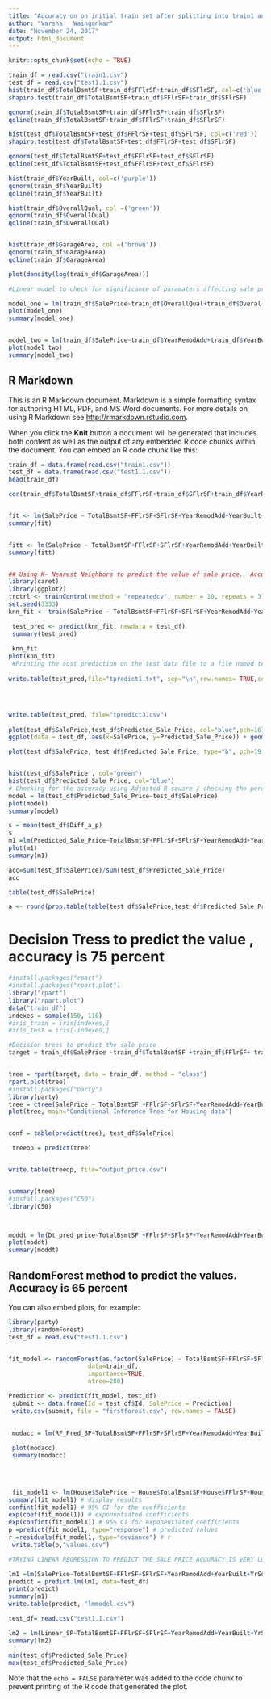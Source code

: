 ---
title: "Accuracy on on initial train set after splitting into train1 and test1.1"
author: "Varsha   Waingankar"
date: "November 24, 2017"
output: html_document
---

```{r setup, include=FALSE}
knitr::opts_chunk$set(echo = TRUE)
```

```{r}
train_df = read.csv("train1.csv")
test_df = read.csv("test1.1.csv")
hist(train_df$TotalBsmtSF+train_df$FFlrSF+train_df$SFlrSF, col=c('blue'))
shapiro.test(train_df$TotalBsmtSF+train_df$FFlrSF+train_df$SFlrSF)

qqnorm(train_df$TotalBsmtSF+train_df$FFlrSF+train_df$SFlrSF)
qqline(train_df$TotalBsmtSF+train_df$FFlrSF+train_df$SFlrSF)

hist(test_df$TotalBsmtSF+test_df$FFlrSF+test_df$SFlrSF, col=c('red'))
shapiro.test(test_df$TotalBsmtSF+test_df$FFlrSF+test_df$SFlrSF)

qqnorm(test_df$TotalBsmtSF+test_df$FFlrSF+test_df$SFlrSF)
qqline(test_df$TotalBsmtSF+test_df$FFlrSF+test_df$SFlrSF)

hist(train_df$YearBuilt, col=c('purple'))
qqnorm(train_df$YearBuilt)
qqline(train_df$YearBuilt)

hist(train_df$OverallQual, col =('green'))
qqnorm(train_df$OverallQual)
qqline(train_df$OverallQual)


hist(train_df$GarageArea, col =('brown'))
qqnorm(train_df$GarageArea)
qqline(train_df$GarageArea)

plot(density(log(train_df$GarageArea)))

#Linear model to check for significance of paramaters affecting sale price

model_one = lm(train_df$SalePrice~train_df$OverallQual+train_df$OverallCond)
plot(model_one)
summary(model_one)


model_two = lm(train_df$SalePrice~train_df$YearRemodAdd+train_df$YearBuilt+train_df$YrSold)
plot(model_two)
summary(model_two)

```

## R Markdown

This is an R Markdown document. Markdown is a simple formatting syntax for authoring HTML, PDF, and MS Word documents. For more details on using R Markdown see <http://rmarkdown.rstudio.com>.

When you click the **Knit** button a document will be generated that includes both content as well as the output of any embedded R code chunks within the document. You can embed an R code chunk like this:

```{r}
train_df = data.frame(read.csv("train1.csv"))
test_df = data.frame(read.csv("test1.1.csv"))
head(train_df)

cor(train_df$TotalBsmtSF+train_df$FFlrSF+train_df$SFlrSF+train_df$YearRemodAdd+train_df$YearBuilt+train_df$YrSold+train_df$WoodDeckSF+train_df$GarageArea+train_df$PoolArea, train_df$SalePrice , use="complete")


fit <- lm(SalePrice ~ TotalBsmtSF+FFlrSF+SFlrSF+YearRemodAdd+YearBuilt+YrSold+WoodDeckSF+GarageArea+PoolArea, data = train_df)
summary(fit)


fitt <- lm(SalePrice ~ TotalBsmtSF+FFlrSF+SFlrSF+YearRemodAdd+YearBuilt+YrSold+WoodDeckSF+GarageArea+PoolArea, data = test_df)
summary(fitt)


## Using K- Nearest Neighbors to predict the value of sale price.  Accuracy is 86 percent
library(caret)
library(ggplot2)
trctrl <- trainControl(method = "repeatedcv", number = 10, repeats = 3)
set.seed(3333)
knn_fit <- train(SalePrice ~ TotalBsmtSF+FFlrSF+SFlrSF+YearRemodAdd+YearBuilt+YrSold+WoodDeckSF+GarageArea+PoolArea, data = train_df, method = "knn", trControl=trctrl, preProcess = c("center", "scale"), tuneLength = 10)

 test_pred <- predict(knn_fit, newdata = test_df)
 summary(test_pred)
 
 knn_fit
plot(knn_fit)
 #Printing the cost prediction on the test data file to a file named test_pred.txt
 
write.table(test_pred,file="tpredict1.txt", sep="\n",row.names= TRUE,col.names=NA)




write.table(test_pred, file="tpredict3.csv")
 
plot(test_df$SalePrice,test_df$Predicted_Sale_Price, col="blue",pch=16)
ggplot(data = test_df, aes(x=SalePrice, y=Predicted_Sale_Price)) + geom_line(aes(colour="red"))

plot(test_df$SalePrice, test_df$Predicted_Sale_Price, type="b", pch=19, col="red", xlab="SalePrice", ylab="Predicted_Sale_Price")


hist(test_df$SalePrice , col="green")
hist(test_df$Predicted_Sale_Price, col="blue")
# Checking for the accuracy using Adjusted R square / checking the percentage
model = lm(test_df$Predicted_Sale_Price~test_df$SalePrice)
plot(model)
summary(model)

s = mean(test_df$Diff_a_p)
s
m1 =lm(Predicted_Sale_Price~TotalBsmtSF+FFlrSF+SFlrSF+YearRemodAdd+YearBuilt+YrSold+WoodDeckSF+GarageArea+PoolArea, data= test_df)
plot(m1)
summary(m1)

acc=sum(test_df$SalePrice)/sum(test_df$Predicted_Sale_Price)
acc

table(test_df$SalePrice)

a <- round(prop.table(table(test_df$SalePrice,test_df$Predicted_Sale_Price)) * 100, digits = 1)


```
# Decision Tress to predict the value , accuracy is 75 percent
```{r}

#install.packages("rpart")
#install.packages("rpart.plot")
library("rpart")
library("rpart.plot")
data("train_df")
indexes = sample(150, 110)
#iris_train = iris[indexes,]
#iris_test = iris[-indexes,]

#Decision trees to predict the sale price
target = train_df$SalePrice ~train_df$TotalBsmtSF +train_df$FFlrSF+ train_df$SFlrSF+train_df$YearRemodAdd+train_df$YearBuilt+train_df$YrSold+train_df$WoodDeckSF+train_df$GarageArea+train_df$PoolArea


tree = rpart(target, data = train_df, method = "class")
rpart.plot(tree)
#install.packages("party")
library(party)
tree = ctree(SalePrice ~ TotalBsmtSF +FFlrSF+SFlrSF+YearRemodAdd+YearBuilt+YrSold+WoodDeckSF+GarageArea+PoolArea, data = test_df)
plot(tree, main="Conditional Inference Tree for Housing data")


conf = table(predict(tree), test_df$SalePrice)

 treeop = predict(tree)


write.table(treeop, file="output_price.csv")


summary(tree)
#install.packages("C50")
library(C50)



moddt = lm(Dt_pred_price~TotalBsmtSF +FFlrSF+SFlrSF+YearRemodAdd+YearBuilt+YrSold+WoodDeckSF+GarageArea+PoolArea, data=test_df)
plot(moddt)
summary(moddt)

```

## RandomForest method to predict the values. Accuracy is 65 percent

You can also embed plots, for example:

```{r}
library(party)
library(randomForest)
test_df = read.csv("test1.1.csv")


fit_model <- randomForest(as.factor(SalePrice) ~ TotalBsmtSF+FFlrSF+SFlrSF+YearRemodAdd+YearBuilt+YrSold+WoodDeckSF+GarageArea+PoolArea,
                      data=train_df, 
                      importance=TRUE, 
                      ntree=200)

Prediction <- predict(fit_model, test_df)
 submit <- data.frame(Id = test_df$Id, SalePrice = Prediction)
 write.csv(submit, file = "firstforest.csv", row.names = FALSE)

 
 modacc = lm(RF_Pred_SP~TotalBsmtSF+FFlrSF+SFlrSF+YearRemodAdd+YearBuilt+GarageArea,    data=test_df)
 
 plot(modacc)
 summary(modacc)
 

 
```
 
 
```{r}
 fit_model1 <- lm(House$SalePrice ~ House$TotalBsmtSF+House$FFlrSF+House$SFlrSF)
summary(fit_model1) # display results
confint(fit_model1) # 95% CI for the coefficients
exp(coef(fit_model1)) # exponentiated coefficients
exp(confint(fit_model1)) # 95% CI for exponentiated coefficients
p =predict(fit_model1, type="response") # predicted values
r =residuals(fit_model1, type="deviance") # r
 write.table(p,"values.csv")
```
```{r}

#TRYING LINEAR REGRESSION TO PREDICT THE SALE PRICE ACCURACY IS VERY LOW

lm1 =lm(SalePrice~TotalBsmtSF+FFlrSF+SFlrSF+YearRemodAdd+YearBuilt+YrSold+WoodDeckSF+GarageArea+PoolArea, data= train_df)
predict = predict.lm(lm1, data=test_df)
print(predict)
summary(m1)
write.table(predict, "lmmodel.csv")

test_df= read.csv("test1.1.csv")

lm2 = lm(Linear_SP~TotalBsmtSF+FFlrSF+SFlrSF+YearRemodAdd+YearBuilt+YrSold+WoodDeckSF+GarageArea+PoolArea, data= test_df)
summary(lm2)

min(test_df$Predicted_Sale_Price)
max(test_df$Predicted_Sale_Price)

```


Note that the `echo = FALSE` parameter was added to the code chunk to prevent printing of the R code that generated the plot.
